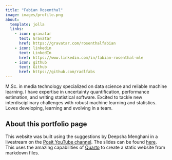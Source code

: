 ```yaml
---
title: "Fabian Rosenthal"
image: images/profile.png
about:
  template: jolla
  links:
    - icon: gravatar
      text: Gravatar
      href: https://gravatar.com/rosenthalfabian
    - icon: linkedin
      text: LinkedIn
      href: https://www.linkedin.com/in/fabian-rosenthal-mle
    - icon: github
      text: Github
      href: https://github.com/radlfabs
---
```


M.Sc. in media technology specialized on data science and reliable machine learning. I have expertise in uncertainty quantification, performance estimation, and writing statistical software. Excited to tackle new interdisciplinary challenges with robust machine learning and statistics. Loves developing, learning and evolving in a team.

## About this portfolio page
This website was built using the suggestions by Deepsha Menghani in a livestream on the [Posit YouTube channel](
https://www.youtube.com/live/xtSFXtDf4cM?si=XDfCDcQUucqpmgNz). The slides can be found [here](https://deepshamenghani.quarto.pub/portfolio-with-quarto-workshop/#/title-slide). This uses the amazing capabilities of [Quarto](https://quarto.org) to create a static website from markdown files.